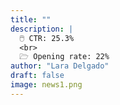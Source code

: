 ```yaml
---
title: ""
description: |
  🖱️ CTR: 25.3%
  <br>
  🗁 Opening rate: 22%
author: "Lara Delgado"
draft: false
image: news1.png
---
```

